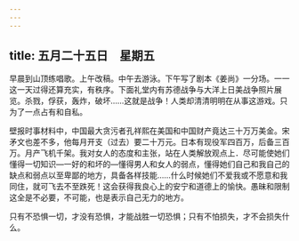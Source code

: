 ```yaml
---
---
---
```

title: 五月二十五日　星期五
---




早晨到山顶练唱歌。上午改稿。中午去游泳。下午写了剧本《姜尚》一分场。一一这一天过得还算充实，有秩序。下面礼堂内有苏德战争与大洋上日美战争照片展览。杀戮，俘获，轰炸，破坏……这就是战争！人类却清清明明在从事这游戏。只为了一点占有和自私。

壁报时事材料中，中国最大贪污者孔祥熙在美国和中国财产竟达三十万万美金。宋矛文也差不多，他每月开支（过去）要二十万元。日本有现役军四百万，后备三百万。月产飞机千架。我对女人的态度和主张，站在人类解放观点上．尽可能使她们懂得一切知识―一好的和坏的―懂得男人和女人的弱点，懂得她们自己和我自己的缺点和弱点以至卑鄙的地方，具备各样技能……什么时候她们不爱我或不愿意和我同住，就可飞去不至跌死！这会获得我良心上的安宁和道德上的愉快。愚昧和限制这全是不必要，不可能，也是表示自己无力的地方。

只有不恐惧一切，才没有恐惧，才能战胜一切恐惧；只有不怕损失，才不会损失什么。